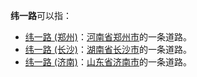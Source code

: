 '''纬一路'''可以指：
*[[纬一路_(郑州)|纬一路 (郑州)]]：[[河南省|河南省]][[郑州市|郑州市]]的一条道路。
*[[纬一路_(长沙)|纬一路 (长沙)]]：[[湖南省|湖南省]][[长沙市|长沙市]]的一条道路。
*[[纬一路_(济南)|纬一路 (济南)]]：[[山东省|山东省]][[济南市|济南市]]的一条道路。

{{disambig|Cat=街道名消歧义}}